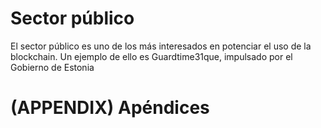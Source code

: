 # Sector público {-}

El sector público es uno de los más interesados en potenciar el uso de la blockchain. Un ejemplo de ello es Guardtime31que, impulsado por el Gobierno de Estonia

# (APPENDIX) Apéndices {-}
<!-- Los capítulos posteriores se tratarán como apéndices -->